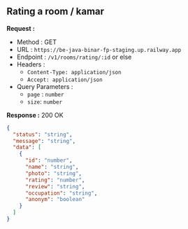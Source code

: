 
## Rating a room / kamar

**Request :**

- Method : <Badge method="GET">GET</Badge>
- URL : `https://be-java-binar-fp-staging.up.railway.app`
- Endpoint : `/v1/rooms/rating/:id` or else
- Headers :
  - `Content-Type: application/json`
  - `Accept: application/json`
- Query Parameters :
  - `page` : `number`
  - `size`: `number`

**Response :** <Badge outline variant="success">200 OK</Badge>

```json
{
  "status": "string",
  "message": "string",
  "data": [
    {
      "id": "number",
      "name": "string",
      "photo": "string",
      "rating": "number",
      "review": "string",
      "occupation": "string",
      "anonym": "boolean"
    }
  ]
}
```
